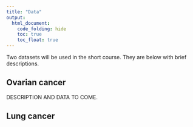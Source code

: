 ```yaml
---
title: "Data"
output:
  html_document: 
    code_folding: hide
    toc: true
    toc_float: true
---
```


Two datasets will be used in the short course. They are below with brief descriptions.

## Ovarian cancer

DESCRIPTION AND DATA TO COME.


## Lung cancer

